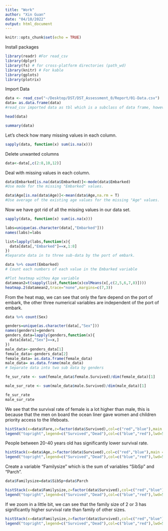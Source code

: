 ```yaml
---
title: "Work"
author: "Xin Guan"
date: "04/10/2022"
output: html_document
---
```

```r
knitr::opts_chunk$set(echo = TRUE)
```

Install packages

```r
library(readr) #For read_csv
library(dplyr)
library(fs) # for cross-platform directories (path_wd)
library(knitr) # For kable 
library(gplots)
library(plotrix)
```

Import Data

```r
data <- read_csv("~/Desktop/DST/DST_Assessment_0/Report/01-Data.csv")
data= as.data.frame(data)
#read_csv imported data as tbl which is a subclass of data frame, however it behaves differentlt so I convert it to data.frame format.
```
```r
head(data)
```

```r
summary(data)
```

Let's check how many missing values in each column.
```r
sapply(data, function(x) sum(is.na(x)))
```
Delete unwanted columns

```r
data<-data[,c(2:8,10,12)]
```

Deal with missing values in each column.

```r
data$Embarked[is.na(data$Embarked)]<-mode(data$Embarked) 
#Use mode for the missing "Embarked" values.

data$Age[is.na(data$Age)]<-mean(data$Age,na.rm = T)
#Use average of the existing age values for the missing "Age" values.
```

Now we have got rid of all the missing values in our data set.

```r
sapply(data, function(x) sum(is.na(x)))
```


```r
labs=unique(as.character(data[,"Embarked"]))
names(labs)=labs

list=lapply(labs,function(x){
  data[data[,"Embarked"]==x,1:8]
})
#Separate data in to three sub-data by the port of embark.
```

```r
data %>% count(Embarked)
# Count each numbers of each value in the Embarked variable
```

```r
#Plot heatmap withou Age variable
datamean2=t(sapply(list,function(x)colMeans(x[,c(2,5,6,7,8)])))
heatmap.2(datamean2,trace="none",margins=c(7,3))
```

From the heat map, we can see that only the fare depend on the port of embark, the other three numerical variables are independent of the port of embark.


```r
data %>% count(Sex)
```

```r
genders=unique(as.character(data[,"Sex"]))
names(genders)=genders
genders_data=lapply(genders,function(x){
  data[data[,"Sex"]==x,]
})
male_data<-genders_data[1]
female_data<-genders_data[2]
female_data= as.data.frame(female_data)
male_data= as.data.frame(male_data)
# Separate data into two sub data by genders
```

```r
fe_sur_rate <- sum(female_data$female.Survived)/dim(female_data)[1]

male_sur_rate <- sum(male_data$male.Survived)/dim(male_data)[1]
```

```r
fe_sur_rate
male_sur_rate
```

We see that the survival rate of female is a lot higher than male, this is because that the men on board the ocean liner gave women and children priority access to the lifeboats.

```r
histStack(x=data$Fare,z=factor(data$Survived),col=c("red","blue"),main = "Fare Histogram by Survived",ylim=c(0,800))
legend("topright",legend=c("Survived","Dead"),col=c("blue","red"),lwd=5,cex=0.5) #Add legend to indicates data for Survived and Dead
```

People between 20-40 years old has significantly lower  survival rate. 
```r
histStack(x=data$Age,z=factor(data$Survived),col=c("red","blue"),main = "Age Histogram by Survived",ylim=c(0,400))
legend("topright",legend=c("Survived","Dead"),col=c("blue","red"),lwd=5,cex=0.5)
```

Create a variable "Familysize" which is the sum of variables "SibSp" and "Parch".

```r
data$Familysize=data$SibSp+data$Parch
```

```r
histStack(x=data$Familysize,z=factor(data$Survived),col=c("red","blue"),main = "Family size Histogram by Survived")
legend("topright",legend=c("Survived","Dead"),col=c("blue","red"),lwd=5,cex=0.5)
```

If we zoom in a little bit, we can see that the family size of 2 or 3 has significantly higher survival rate than family of other sizes.

```r
histStack(x=data$Familysize,z=factor(data$Survived),col=c("red","blue"),main = "Family size Histogram by Survived",xlim=c(1,10),ylim=c(0,100))
legend("topright",legend=c("Survived","Dead"),col=c("blue","red"),lwd=5,cex=0.5)
```